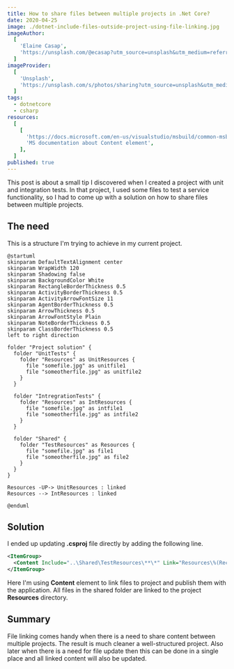 ```yaml
---
title: How to share files between multiple projects in .Net Core?
date: 2020-04-25
image: ./dotnet-include-files-outside-project-using-file-linking.jpg
imageAuthor:
  [
    'Elaine Casap',
    'https://unsplash.com/@ecasap?utm_source=unsplash&utm_medium=referral&utm_content=creditCopyText',
  ]
imageProvider:
  [
    'Unsplash',
    'https://unsplash.com/s/photos/sharing?utm_source=unsplash&utm_medium=referral&utm_content=creditCopyText',
  ]
tags:
  - dotnetcore
  - csharp
resources:
  [
    [
      'https://docs.microsoft.com/en-us/visualstudio/msbuild/common-msbuild-project-items?view=vs-2015&redirectedfrom=MSDN#content',
      'MS documentation about Content element',
    ],
  ]
published: true
---
```


This post is about a small tip I discovered when I created a project with unit and integration tests.
In that project, I used some files to test a service functionality,
so I had to come up with a solution on how to share files between multiple projects.

## The need

This is a structure I'm trying to achieve in my current project.

<Modal>

```plantuml
@startuml
skinparam DefaultTextAlignment center
skinparam WrapWidth 120
skinparam Shadowing false
skinparam BackgroundColor White
skinparam RectangleBorderThickness 0.5
skinparam ActivityBorderThickness 0.5
skinparam ActivityArrowFontSize 11
skinparam AgentBorderThickness 0.5
skinparam ArrowThickness 0.5
skinparam ArrowFontStyle Plain
skinparam NoteBorderThickness 0.5
skinparam ClassBorderThickness 0.5
left to right direction

folder "Project solution" {
  folder "UnitTests" {
    folder "Resources" as UnitResources {
      file "somefile.jpg" as unitfile1
      file "someotherfile.jpg" as unitfile2
    }
  }

  folder "IntregrationTests" {
    folder "Resources" as IntResources {
      file "somefile.jpg" as intfile1
      file "someotherfile.jpg" as intfile2
    }
  }

  folder "Shared" {
    folder "TestResources" as Resources {
      file "somefile.jpg" as file1
      file "someotherfile.jpg" as file2
    }
  }
}

Resources -UP-> UnitResources : linked
Resources --> IntResources : linked

@enduml
```

</Modal>

## Solution

I ended up updating **.csproj** file directly by adding the following line.

```xml
<ItemGroup>
  <Content Include="..\Shared\TestResources\**\*" Link="Resources\%(RecursiveDir)%(Filename)%(Extension)" CopyToOutputDirectory="Always" />
</ItemGroup>
```

Here I'm using **Content** element to link files to project and publish them with the application.
All files in the shared folder are linked to the project **Resources** directory.

## Summary

File linking comes handy when there is a need to share content between multiple projects.
The result is much cleaner a well-structured project.
Also later when there is a need for file update then this can be done in a single place and all
linked content will also be updated.
